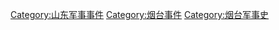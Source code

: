 [[Category:山东军事事件|Category:山东军事事件]]
[[Category:烟台事件|Category:烟台事件]]
[[Category:烟台军事史|Category:烟台军事史]]